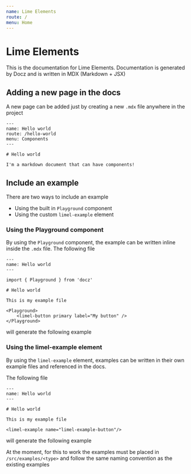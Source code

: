 ```yaml
---
name: Lime Elements
route: /
menu: Home
---
```



# Lime Elements

This is the documentation for Lime Elements. Documentation is generated by Docz and
is written in MDX (Markdown + JSX)

## Adding a new page in the docs

A new page can be added just by creating a new `.mdx` file anywhere in the project

```mdx
---
name: Hello world
route: /hello-world
menu: Components
---

# Hello world

I'm a markdown document that can have components!
```

## Include an example

There are two ways to include an example

* Using the built in `Playground` component
* Using the custom `limel-example` element

### Using the Playground component

By using the `Playground` component, the example can be written inline inside the `.mdx`
file. The following file

```mdx
---
name: Hello world
---

import { Playground } from 'docz'

# Hello world

This is my example file

<Playground>
    <limel-button primary label="My button" />
</Playground>
```

will generate the following example

<Playground>
    <limel-button primary label="My button" />
</Playground>

### Using the limel-example element

By using the `limel-example` element, examples can be written in their own example
files and referenced in the docs.

The following file

```mdx
---
name: Hello world
---

# Hello world

This is my example file

<limel-example name="limel-example-button"/>
```

will generate the following example

<limel-example name="limel-example-button"/>

At the moment, for this to work the examples must be placed in `/src/examples/<type>` and
follow the same naming convention as the existing examples
